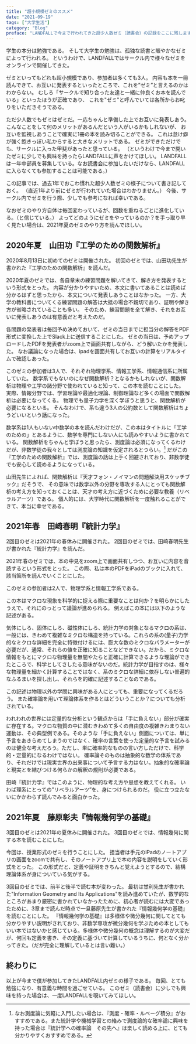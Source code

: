 ---
title: "超小規模ゼミのススメ"
date: "2021-09-19"
tags: ["大学生活"]
category: "Blog"
preface: "LANDFALLで今まで行われてきた超少人数ゼミ（読書会）の記録をここに残します。"
---

学生の本分は勉強である。
そして大学生の勉強は、孤独な読書と賑やかなゼミによって行われる。
というわけで、LANDFALLではサークル内で様々なゼミをオンラインで開催してきた。

ゼミといってもどれも超小規模であり、参加者は多くても3人。
内容も本を一冊読んできて、お互いに発表するといったところで、これを”ゼミ”と言えるのかはわからない。
むしろ「サークルで知り合った友達と一緒に仲良くお本を読んでいる」といったほうが正確であり、
これを"ゼミ"と呼んでいては各所からお叱りをいただきそうである。

ただ少人数でもゼミはゼミだ。一応ちゃんと準備した上でお互いに発表しあう。
こんなことをして何のメリットがあるんだという人がいるかもしれないが、
お互いを監視しあうことで確実に1冊の本を読み切ることができる。
これは怠け癖が強く飽きっぽい私からすると大きなメリットである。
ゼミができただけでも、サークルに入った甲斐があったと思っている。
（というわけで今まで開いたゼミに少しでも興味を持ったらLANDFALLに声をかけてほしい。
LANDFALLは一年中部員を募集している。なお読書会に参加したいだけなら、LANDFALLに入らなくても参加することは可能である。）

この記事では、過去1年でおこわ慣れた超少人数ゼミの様子について書き記しておく。
（直近1年より前にゼミが行われていた場合はわかりません。）
今後、サークル内でゼミを行う際、少しでも参考になれば幸いである。

なおゼミのやり方自体は毎回変わっているが、回数を重ねるごとに進化している。（と信じている。）
よってどのようにゼミをやっているのか？を手っ取り早く見たい場合は、2021年夏のゼミのやり方を読んでほしい。

## 2020年夏　山田功『工学のための関数解析』

2020年8月13日に初めてのゼミは開催された。
初回のゼミでは、山田功先生が書かれた『工学のための関数解析』を読んだ。

2020年夏のゼミでは、各自章末の練習問題を解いてきて、解き方を発表するという形式をとった。
内容が分かりやすいため、本文に書いてあることは読めば分かるはずと思ったから、本文について発表しあうことはなかった。
一方、大学の教科書についてくる練習問題の解答は大抵の場合不親切であり、証明や解き方が省略されていることも多い。
そのため、練習問題を全て解き、それをお互いに発表しあうのは有意義だと考えたのだ。

各問題の発表者は毎回予め決めておいて、ゼミの当日までに担当分の解答をPDF形式に変換した上でSlack上に送信することにした。
ゼミの当日は、予めアップロードしたPDFを発表者がzoom上で画面共有しながら、どう解いたかを発表した。
なお議論になった場合は、ipadを画面共有してお互いの計算をリアルタイムで確認しあった。

このゼミの参加者は3人で、それぞれ物理学系、情報工学系、情報通信系に所属していた。
数学系でもないのになぜ関数解析？となるかもしれないが、関数解析は物理や工学の諸分野で使われていると知って、この本を読むことにした。
実際、情報分野では、学習理論や最適化理論、制御理論など多くの場面で関数解析は必要になってくる。
物理でも量子力学を深く学ぼうと思うと、関数解析が必要になるといる。
そんなわけで、系も違う3人の公約数として関数解析はちょうどいいという話になった。

数学系は1人もいない中数学の本を読んだわけだが、この本はタイトルに「工学のための」とあるように、数学を専門にしない人にも読みやすいように書かれている。
関数解析をちゃんと学ぼうと思ったら、測度論は必須になってくるわけだが、非数学徒の我々としては測度論の知識を仮定されるとつらい。[^1]
だがこの『工学のための関数解析』では、測度論の話は上手く回避されており、非数学徒でも安心して読めるようになっている。

山田先生によれば、関数解析は『天才フォン・ノイマンの問題解決用スケッチブック』だそうで、
その意味では数学以外の分野を専攻する人にとっても関数解析の考え方を知っておくことは、天才の考え方に近づくために必要な教養（リベラルアーツ）である。
個人的には、大学時代に関数解析を一度触れることができて、本当に幸せである。

## 2021年春　田崎春明『統計力学』

2回目のゼミは2021年の春休みに開催された。
2回目のゼミでは、田崎春明先生が書かれた『統計力学』を読んだ。

2021年春のゼミでは、本の中見をzoom上で画面共有しつつ、お互いに内容を音読するという形式をとった。
この際、私は本のPDFをiPadのブックに入れて、該当箇所を読んでいくことにした。

このゼミの参加者は2人で、物理学系と情報工学系である。

この本はマクロな現象を科学的に捉える際に重要なことは何か？を明らかにしたうえで、それにのっとって議論が進められる。
例えばこの本には以下のような記述がある。

気体にしろ、固体にしろ、磁性体にしろ、統計力学の対象となるマクロの系は、一般には、きわめて複雑なミクロな構造を持っている。これらの系の(量子)力学的なミクロな詳細を完全に特徴付けるには、膨大な数のミクロなパラメーターが必要だが、通常、それらの値を正確に知ることなどできない。だから、ミクロな情報をもとにマクロな物理量を無闇やたらと正確に計算できるような理論ができたところで、科学としてさしたる意味がないのだ。統計力学が目指すのは、様々な物理量を細かく計算することではなく、系のミクロな詳細に依存しない普遍的なふるまいを探し出し、それらを的確に記述することなのである。

この記述は物理以外の学問に興味がある人にとっても、重要になってくるだろう。
また確率論を用いて理論体系を作るとはどういうことか？についても分析されている。

われわれの世界には定量的な分析という観点からは「手に負えない」部分が確実に存在する。マクロな物質の中に潜むきわめて多くの自由度の複雑きわまりない運動は、その典型例である。そのような「手に負えない」側面については、単に予言をあきらめてしまうのではなく、確率の言葉を使った定量的な予言を試みるのは健全な考えだろう。ただし、単に確率的なものの言い方しただけで、科学的・定量的になるわけではない。
確率論そのものは抽象的な数学の体系であり、それだけでは現実世界の出来事について予言する力はない。抽象的な確率論と現実とを結びつける何らかの解釈の規則が必要である。

田崎『統計力学』ではこのように、物理的な考え方や思想を教えてくれる。
いわば理系にとっての”リベラルアーツ”を、身につけられるのだ。
役に立つ立たないにかかわらず読んでみると面白かった。

## 2021年夏　藤原彰夫『情報幾何学の基礎』

3回目のゼミは2021年の夏休みに開催された。
3回目のゼミでは、情報幾何に関する本を読むことにした。

今回は、授業形式のゼミを行うことにした。
担当者は手元のiPadのノートアプリの画面をzoomで共有し、そのノートアプリ上で本の内容を説明をしていく形式をとった。
この形式だと、定義や証明をきちんと覚えようとするので、結構理論体系が身についている気がする。

3回目のゼミでは、前半と後半で読む本が変わった。
最初は甘利先生が書かれた"Information Geometry and Its Applications"を読み進めていたが、数学的なところがあまり厳密に書かれていなかったために、初心者が読むには大変であったために、3章まで読んだ時点で一旦藤原先生が書かれた『情報幾何学の基礎』を読むことにした。
『情報幾何学の基礎』は多様体や微分幾何に関してとても分かりやすい説明がされており、非数学専攻が微分幾何を学ぶための本としてもいい本ではないかと感じている。多様体や微分幾何の概念は理解するのが大変だが、何回も定義を書き、その定義に基づいて計算しているうちに、何となく分かってきた。（だが完全に理解しているとは言い難い。）

## 終わりに

以上が今まで僕が参加してきたLANDFALL内ゼミの様子である。
毎回、とても勉強になり、有意義な時間を過ごせている。
このゼミ（読書会）に少しでも興味を持った場合は、一度LANDFALLを覗いてみてほしい。

[^1]:なお測度論に気軽に入門したい場合は、『測度・確率・ルベーグ積分』がおすすめである。また統計学や機械学習との絡みで測度論的な確率論に興味を持った場合は『統計学への確率論　その先へ』は楽しく読める上に、とても分かりやすくおすすめである。
